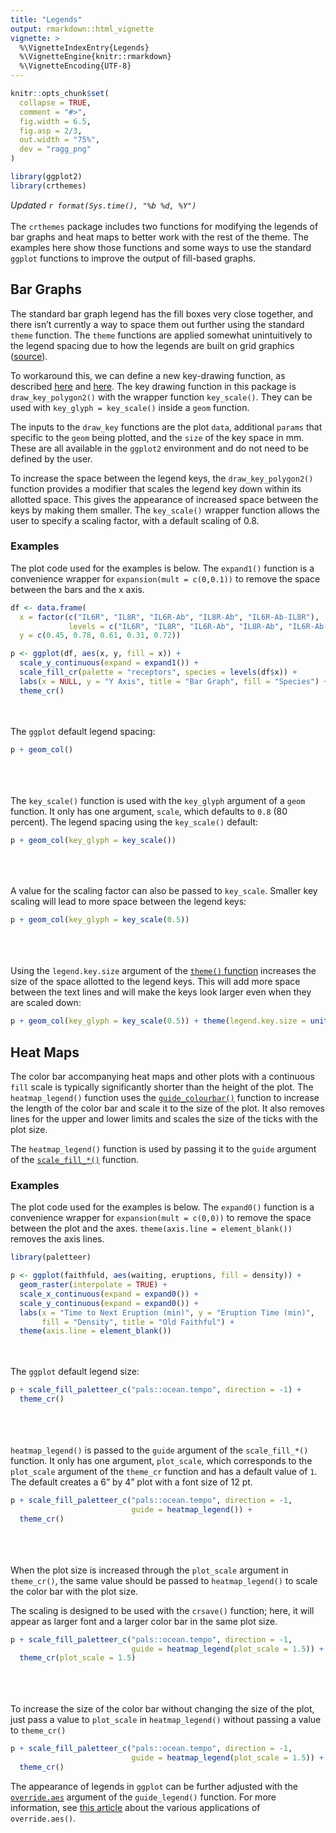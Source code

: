 ```yaml
---
title: "Legends"
output: rmarkdown::html_vignette
vignette: >
  %\VignetteIndexEntry{Legends}
  %\VignetteEngine{knitr::rmarkdown}
  %\VignetteEncoding{UTF-8}
---
```


```r
knitr::opts_chunk$set(
  collapse = TRUE,
  comment = "#>",
  fig.width = 6.5,
  fig.asp = 2/3,
  out.width = "75%",
  dev = "ragg_png"
)
```

```r
library(ggplot2)
library(crthemes)
```

*Updated `r format(Sys.time(), "%b %d, %Y")`*
\
\
The `crthemes` package includes two functions for modifying the legends of bar graphs and heat maps to better work with the rest of the theme. The examples here show those functions and some ways to use the standard `ggplot` functions to improve the output of fill-based graphs.

## Bar Graphs

The standard bar graph legend has the fill boxes very close together, and there isn't currently a way to space them out further using the standard `theme` function. The `theme` functions are applied somewhat unintuitively to the legend spacing due to how the legends are built on grid graphics ([source](https://github.com/tidyverse/ggplot2/issues/4352)).

To workaround this, we can define a new key-drawing function, as described [here](https://stackoverflow.com/a/50615868/8793182) and [here](https://github.com/tidyverse/ggplot2/issues/2844#issuecomment-414808742). The key drawing function in this package is `draw_key_polygon2()` with the wrapper function `key_scale()`. They can be used with `key_glyph = key_scale()` inside a `geom` function.

The inputs to the `draw_key` functions are the plot `data`, additional `params` that specific to the `geom` being plotted, and the `size` of the key space in mm. These are all available in the `ggplot2` environment and do not need to be defined by the user.

To increase the space between the legend keys, the `draw_key_polygon2()` function provides a modifier that scales the legend key down within its allotted space. This gives the appearance of increased space between the keys by making them smaller. The `key_scale()` wrapper function allows the user to specify a scaling factor, with a default scaling of 0.8.

### Examples

The plot code used for the examples is below. The `expand1()` function is a convenience wrapper for `expansion(mult = c(0,0.1))` to remove the space between the bars and the x axis.

```r
df <- data.frame(
  x = factor(c("IL6R", "IL8R", "IL6R-Ab", "IL8R-Ab", "IL6R-Ab-IL8R"),
             levels = c("IL6R", "IL8R", "IL6R-Ab", "IL8R-Ab", "IL6R-Ab-IL8R")),
  y = c(0.45, 0.78, 0.61, 0.31, 0.72))

p <- ggplot(df, aes(x, y, fill = x)) +
  scale_y_continuous(expand = expand1()) +
  scale_fill_cr(palette = "receptors", species = levels(df$x)) +
  labs(x = NULL, y = "Y Axis", title = "Bar Graph", fill = "Species") +
  theme_cr()
```

\
\
The `ggplot` default legend spacing:

```r
p + geom_col()
```

\
\
\
The `key_scale()` function is used with the `key_glyph` argument of a `geom` function. It only has one argument, `scale`, which defaults to `0.8` (80 percent). The legend spacing using the `key_scale()` default:

```r
p + geom_col(key_glyph = key_scale()) 
```

\
\
\
A value for the scaling factor can also be passed to `key_scale`. Smaller key scaling will lead to more space between the legend keys:

```r
p + geom_col(key_glyph = key_scale(0.5))
```

\
\
\
Using the `legend.key.size` argument of the [`theme()` function](https://ggplot2.tidyverse.org/reference/theme.html) increases the size of the space allotted to the legend keys. This will add more space between the text lines and will make the keys look larger even when they are scaled down:

```r
p + geom_col(key_glyph = key_scale(0.5)) + theme(legend.key.size = unit(24, "pt"))
```

## Heat Maps

The color bar accompanying heat maps and other plots with a continuous `fill` scale is typically significantly shorter than the height of the plot. The `heatmap_legend()` function uses the [`guide_colourbar()`](https://ggplot2.tidyverse.org/reference/guides.html) function to increase the length of the color bar and scale it to the size of the plot. It also removes lines for the upper and lower limits and scales the size of the ticks with the plot size.

The `heatmap_legend()` function is used by passing it to the `guide` argument of the [`scale_fill_*()`](https://ggplot2.tidyverse.org/reference/scale_colour_continuous.html) function.

### Examples

The plot code used for the examples is below. The `expand0()` function is a convenience wrapper for `expansion(mult = c(0,0))` to remove the space between the plot and the axes. `theme(axis.line = element_blank())` removes the axis lines.

```r
library(paletteer)

p <- ggplot(faithfuld, aes(waiting, eruptions, fill = density)) +
  geom_raster(interpolate = TRUE) +
  scale_x_continuous(expand = expand0()) +
  scale_y_continuous(expand = expand0()) +
  labs(x = "Time to Next Eruption (min)", y = "Eruption Time (min)",
       fill = "Density", title = "Old Faithful") +
  theme(axis.line = element_blank())
```

\
\
The `ggplot` default legend size:

```r
p + scale_fill_paletteer_c("pals::ocean.tempo", direction = -1) + 
  theme_cr()
```

\
\
\
`heatmap_legend()` is passed to the `guide` argument of the `scale_fill_*()` function. It only has one argument, `plot_scale`, which corresponds to the `plot_scale` argument of the `theme_cr` function and has a default value of `1`. The default creates a 6" by 4" plot with a font size of 12 pt.

```r
p + scale_fill_paletteer_c("pals::ocean.tempo", direction = -1, 
                           guide = heatmap_legend()) + 
  theme_cr()
```

\
\
\
When the plot size is increased through the `plot_scale` argument in `theme_cr()`, the same value should be passed to `heatmap_legend()` to scale the color bar with the plot size.

The scaling is designed to be used with the `crsave()` function; here, it will appear as larger font and a larger color bar in the same plot size.

```r
p + scale_fill_paletteer_c("pals::ocean.tempo", direction = -1, 
                           guide = heatmap_legend(plot_scale = 1.5)) + 
  theme_cr(plot_scale = 1.5)
```

\
\
\
To increase the size of the color bar without changing the size of the plot, just pass a value to `plot_scale` in `heatmap_legend()` without passing a value to `theme_cr()`

```r
p + scale_fill_paletteer_c("pals::ocean.tempo", direction = -1, 
                           guide = heatmap_legend(plot_scale = 1.5)) + 
  theme_cr()
```

The appearance of legends in `ggplot` can be further adjusted with the [`override.aes`](https://ggplot2.tidyverse.org/reference/guide_legend.html) argument of the `guide_legend()` function. For more information, see [this article](https://aosmith.rbind.io/2020/07/09/ggplot2-override-aes/) about the various applications of `override.aes()`. 
